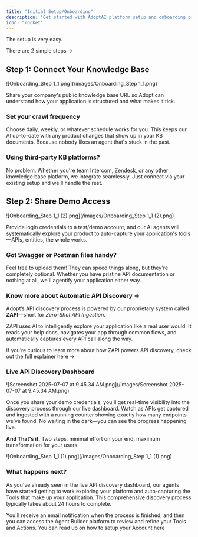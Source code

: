 ```yaml
---
title: "Initial Setup/Onboarding"
description: "Get started with AdoptAI platform setup and onboarding process"
icon: "rocket"
---
```


The setup is very easy.

There are 2 simple steps →

## Step 1: Connect Your Knowledge Base

\![Onboarding_Step 1_1.png](/images/Onboarding_Step 1_1.png)

Share your company's public knowledge base URL so Adopt can understand how your application is structured and what makes it tick.

### **Set your crawl frequency**

Choose daily, weekly, or whatever schedule works for you. This keeps our AI up-to-date with any product changes that show up in your KB documents. Because nobody likes an agent that's stuck in the past.

### **Using third-party KB platforms?**

No problem. Whether you're team Intercom, Zendesk, or any other knowledge base platform, we integrate seamlessly. Just connect via your existing setup and we'll handle the rest.

## Step 2: Share Demo Access

\![Onboarding_Step 1_1 (2).png](/images/Onboarding_Step 1_1 (2).png)

Provide login credentials to a test/demo account, and our AI agents will systematically explore your product to auto-capture your application's tools—APIs, entities, the whole works.

### **Got Swagger or Postman files handy?**

Feel free to upload them\! They can speed things along, but they're completely optional. Whether you have pristine API documentation or nothing at all, we'll agentify your application either way.

### Know more about Automatic API Discovery →

Adopt’s API discovery process is powered by our proprietary system called **ZAPI**—short for _Zero-Shot API Ingestion_.

ZAPI uses AI to intelligently explore your application like a real user would. It reads your help docs, navigates your app through common flows, and automatically captures every API call along the way.

If you’re curious to learn more about how ZAPI powers API discovery, check out the full explainer here →

### **Live API Discovery Dashboard**

\![Screenshot 2025-07-07 at 9.45.34 AM.png](/images/Screenshot 2025-07-07 at 9.45.34 AM.png)

Once you share your demo credentials, you'll get real-time visibility into the discovery process through our live dashboard. Watch as APIs get captured and ingested with a running counter showing exactly how many endpoints we've found. No waiting in the dark—you can see the progress happening live.

**And That's it.**
Two steps, minimal effort on your end, maximum transformation for your users.

\![Onboarding_Step 1_1 (1).png](/images/Onboarding_Step 1_1 (1).png)

### **What happens next?**

As you've already seen in the live API discovery dashboard, our agents have started getting to work exploring your platform and auto-capturing the Tools that make up your application. This comprehensive discovery process typically takes about 24 hours to complete.

You'll receive an email notification when the process is finished, and then you can access the Agent Builder platform to review and refine your Tools and Actions. You can read up on how to setup your Account here